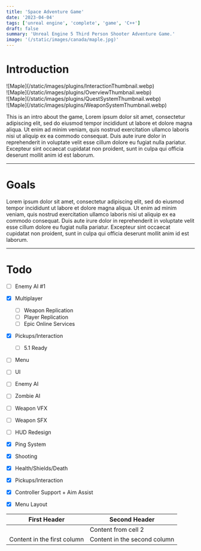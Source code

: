 ```yaml
---
title: 'Space Adventure Game'
date: '2023-04-04'
tags: ['unreal engine', 'complete', 'game', 'C++']
draft: false
summary: 'Unreal Engine 5 Third Person Shooter Adventure Game.'
image: '(/static/images/canada/maple.jpg)'
---
```


# Introduction

<div className="flex flex-wrap -mx-2 overflow-hidden xl:-mx-2">
  <div className="my-1 px-2 w-full overflow-hidden xl:my-1 xl:px-2 xl:w-1/2">
    ![Maple](/static/images/plugins/InteractionThumbnail.webp)
  </div>
  <div className="my-1 px-2 w-full overflow-hidden xl:my-1 xl:px-2 xl:w-1/2">
    ![Maple](/static/images/plugins/OverviewThumbnail.webp)
  </div>
  <div className="my-1 px-2 w-full overflow-hidden xl:my-1 xl:px-2 xl:w-1/2">
    ![Maple](/static/images/plugins/QuestSystemThumbnail.webp)
  </div>
  <div className="my-1 px-2 w-full overflow-hidden xl:my-1 xl:px-2 xl:w-1/2">
    ![Maple](/static/images/plugins/WeaponSystemThumbnail.webp)
  </div>
</div>

This is an intro about the game,
Lorem ipsum dolor sit amet, consectetur adipiscing elit, sed do eiusmod tempor incididunt ut labore et dolore magna aliqua. 
Ut enim ad minim veniam, quis nostrud exercitation ullamco laboris nisi ut aliquip ex ea commodo consequat. 
Duis aute irure dolor in reprehenderit in voluptate velit esse cillum dolore eu fugiat nulla pariatur. 
Excepteur sint occaecat cupidatat non proident, sunt in culpa qui officia deserunt mollit anim id est laborum.

---

# Goals
Lorem ipsum dolor sit amet, consectetur adipiscing elit, sed do eiusmod tempor incididunt ut labore et dolore magna aliqua. 
Ut enim ad minim veniam, quis nostrud exercitation ullamco laboris nisi ut aliquip ex ea commodo consequat. 
Duis aute irure dolor in reprehenderit in voluptate velit esse cillum dolore eu fugiat nulla pariatur. 
Excepteur sint occaecat cupidatat non proident, sunt in culpa qui officia deserunt mollit anim id est laborum.

---

# Todo

- [ ] Enemy AI #1  

- [x] Multiplayer
    - [ ] Weapon Replication
    - [ ] Player Replication
    - [ ] Epic Online Services

- [x] Pickups/Interaction
    - [ ] 5.1 Ready

- [ ] Menu
- [ ] UI
- [ ] Enemy AI
- [ ] Zombie AI
- [ ] Weapon VFX
- [ ] Weapon SFX
- [ ] HUD Redesign
- [x] Ping System
- [x] Shooting
- [x] Health/Shields/Death
- [x] Pickups/Interaction
- [x] Controller Support + Aim Assist

- [x] Menu Layout

| First Header                | Second Header                |
| --------------------------- | ---------------------------- |
|                             | Content from cell 2          |
| Content in the first column | Content in the second column |s